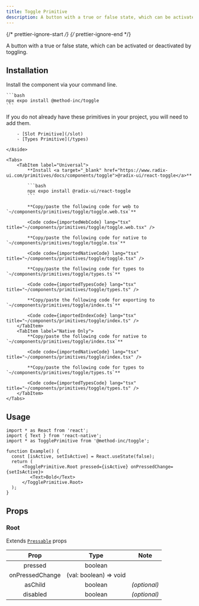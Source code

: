 ```yaml
---
title: Toggle Primitive
description: A button with a true or false state, which can be activated or deactivated by toggling.
---
```


{/* prettier-ignore-start */}
{/* prettier-ignore-end */}


A button with a true or false state, which can be activated or deactivated by toggling.

## Installation

<Tabs>
  <TabItem label="NPM">

  Install the component via your command line.

    ```bash
    npx expo install @method-inc/toggle
    ```


  </TabItem>
  <TabItem label="Manual">
    <Aside title="Uses shared primitives">
        If you do not already have these primitives in your project, you will need to add them.

        - [Slot Primitive](/slot)
        - [Types Primitive](/types)

    </Aside>

    <Tabs>
        <TabItem label="Universal">
            **Install <a target="_blank" href="https://www.radix-ui.com/primitives/docs/components/toggle">@radix-ui/react-toggle</a>**

            ```bash
            npx expo install @radix-ui/react-toggle
            ```

            **Copy/paste the following code for web to  `~/components/primitives/toggle/toggle.web.tsx`**

            <Code code={importedWebCode} lang="tsx" title="~/components/primitives/toggle/toggle.web.tsx" />

            **Copy/paste the following code for native to  `~/components/primitives/toggle/toggle.tsx`**

            <Code code={importedNativeCode} lang="tsx" title="~/components/primitives/toggle/toggle.tsx" />

            **Copy/paste the following code for types to  `~/components/primitives/toggle/types.ts`**

            <Code code={importedTypesCode} lang="tsx" title="~/components/primitives/toggle/types.ts" />

            **Copy/paste the following code for exporting to  `~/components/primitives/toggle/index.ts`**

            <Code code={importedIndexCode} lang="tsx" title="~/components/primitives/toggle/index.ts" />
        </TabItem>
        <TabItem label="Native Only">
            **Copy/paste the following code for native to  `~/components/primitives/toggle/index.tsx`**

            <Code code={importedNativeCode} lang="tsx" title="~/components/primitives/toggle/index.tsx" />

            **Copy/paste the following code for types to  `~/components/primitives/toggle/types.ts`**

            <Code code={importedTypesCode} lang="tsx" title="~/components/primitives/toggle/types.ts" />
        </TabItem>
    </Tabs>
  </TabItem>
</Tabs>

## Usage

```tsx
import * as React from 'react';
import { Text } from 'react-native';
import * as TogglePrimitive from '@method-inc/toggle';

function Example() {
  const [isActive, setIsActive] = React.useState(false);
  return (
      <TogglePrimitive.Root pressed={isActive} onPressedChange={setIsActive}>
         <Text>Bold</Text>
      </TogglePrimitive.Root>
  );
}
```

## Props

### Root

Extends [`Pressable`](https://reactnative.dev/docs/pressable#props) props

|   Prop   |  Type   |     Note     |
| :------: | :-----: | :----------: |
| pressed  | boolean | |
| onPressedChange  | (val: boolean) => void | |
| asChild  | boolean | _(optional)_ |
| disabled  | boolean | _(optional)_ |